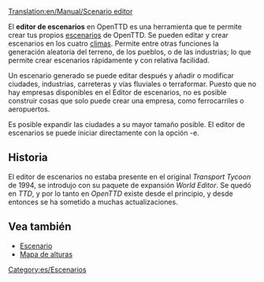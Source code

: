 [[Translation:en/Manual/Scenario editor]]
{{es/tabla de contenido}}

El '''editor de escenarios''' en OpenTTD es una herramienta que te permite crear tus propios [[es/escenario|escenarios]] de OpenTTD. Se pueden editar y crear escenarios en los cuatro [[es/climas|climas]]. Permite entre otras funciones la generación aleatoria del terreno, de los pueblos, o de las industrias; lo que permite crear escenarios rápidamente y con relativa facilidad.

Un escenario generado se puede editar después y añadir o modificar ciudades, industrias, carreteras y vías fluviales o terraformar. Puesto que no hay empresas disponibles en el Editor de escenarios, no es posible construir cosas que solo puede crear una empresa, como ferrocarriles o aeropuertos.

Es posible expandir las ciudades a su mayor tamaño posible. El editor de escenarios se puede iniciar directamente con la opción -e.

==Historia==
El editor de escenarios no estaba presente en el original ''Transport Tycoon'' de 1994, se introdujo con su paquete de expansión ''World Editor''. Se quedó en ''TTD'', y por lo tanto en ''OpenTTD'' existe desde el principio, y desde entonces se ha sometido a muchas actualizaciones.

==Vea también==
* [[es/Manual/Escenario|Escenario]]
* [[es/Manual/Mapa de alturas|Mapa de alturas]]

[[Category:es/Escenarios]]